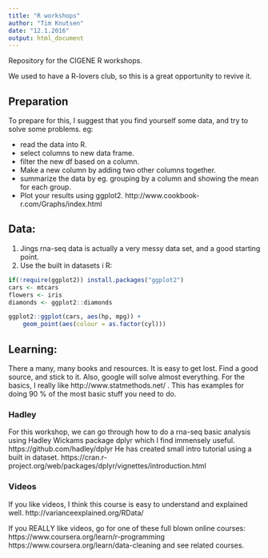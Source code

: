 ```yaml
---
title: "R workshops"
author: "Tim Knutsen"
date: "12.1.2016"
output: html_document
---
```


Repository for the CIGENE R workshops. 

We used to have a R-lovers club, so this is a great opportunity to revive it. 

## Preparation
To prepare for this, I suggest that you find yourself some data, and try to solve some problems.
eg:

* read the data into R. 
* select columns to new data frame.
* filter the new df based on a column. 
* Make a new column by adding two other columns together. 
* summarize the data by eg. grouping by a column  and showing the mean for each group.
* Plot your results using ggplot2. http://www.cookbook-r.com/Graphs/index.html 

## Data:
1. Jings rna-seq data is actually a very messy data set, and a good starting point. 
2. Use the built in datasets i R:

```r
if(!require(ggplot2)) install.packages("ggplot2")
cars <- mtcars
flowers <- iris
diamonds <- ggplot2::diamonds

ggplot2::ggplot(cars, aes(hp, mpg)) + 
	geom_point(aes(colour = as.factor(cyl)))
```

## Learning:
There a many, many books and resources. It is easy to get lost. Find a good source, and stick to it. Also, google will solve almost everything. 
For the basics, I really like http://www.statmethods.net/ . This has examples for doing 90 % of the most basic stuff you need to do.

### Hadley
For this workshop, we can go through how to do a rna-seq basic analysis using Hadley Wickams package dplyr which I find immensely useful. https://github.com/hadley/dplyr 
He has created small intro tutorial using a built in dataset. 
https://cran.r-project.org/web/packages/dplyr/vignettes/introduction.html  

### Videos
If you like videos, I think this course is easy to understand and explained well. http://varianceexplained.org/RData/ 

If you REALLY like videos, go for one of these full blown online courses: https://www.coursera.org/learn/r-programming 
https://www.coursera.org/learn/data-cleaning and see related courses. 



